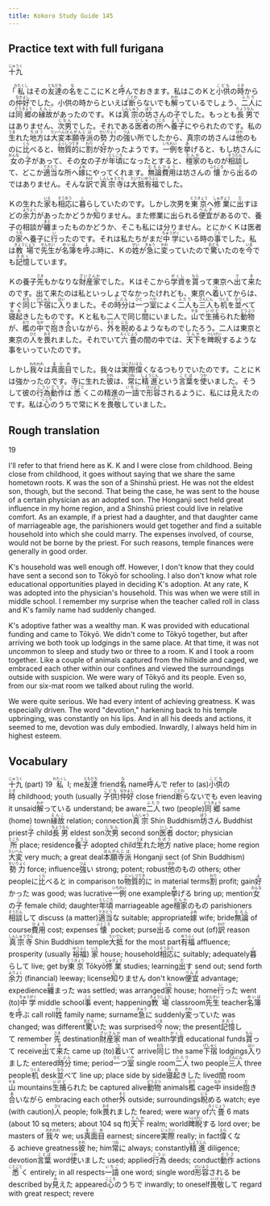 ```yaml
---
title: Kokoro Study Guide 145
---
```


## Practice text with full furigana

<p>
<ruby><rb>十九</rb><rt>じゅうく</rt></ruby>
</p>

<p>
「<ruby><rb>私</rb><rt>わたくし</rt></ruby>はその<ruby><rb>友達</rb><rt>ともだち</rt></ruby>の<ruby><rb>名</rb><rt>な</rt></ruby>をここにＫと<ruby><rb>呼</rb><rt>よ</rt></ruby>んでおきます。私はこのＫと<ruby><rb>小供</rb><rt>こども</rt></ruby>の<ruby><rb>時</rb><rt>とき</rt></ruby>からの<ruby><rb>仲好</rb><rt>なかよし</rt></ruby>でした。小供の時からといえば<ruby><rb>断</rb><rt>ことわ</rt></ruby>らないでも<ruby><rb>解</rb><rt>わか</rt></ruby>っているでしょう、<ruby><rb>二人</rb><rt>ふたり</rt></ruby>には<ruby><rb>同郷</rb><rt>どうきょう</rt></ruby>の<ruby><rb>縁故</rb><rt>えんこ</rt></ruby>があったのです。Ｋは<ruby><rb>真宗</rb><rt>しんしゅう</rt></ruby>の<ruby><rb>坊</rb><rt>ぼう</rt></ruby>さんの<ruby><rb>子</rb><rt>こ</rt></ruby>でした。もっとも<ruby><rb>長男</rb><rt>ちょうなん</rt></ruby>ではありません、<ruby><rb>次男</rb><rt>じなん</rt></ruby>でした。それである<ruby><rb>医者</rb><rt>いしゃ</rt></ruby>の<ruby><rb>所</rb><rt>ところ</rt></ruby>へ<ruby><rb>養子</rb><rt>ようし</rt></ruby>にやられたのです。私の<ruby><rb>生</rb><rt>うま</rt></ruby>れた<ruby><rb>地方</rb><rt>ちほう</rt></ruby>は<ruby><rb>大変</rb><rt>たいへん</rt></ruby><ruby><rb>本願寺</rb><rt>ほんがんじ</rt></ruby><ruby><rb>派</rb><rt>は</rt></ruby>の<ruby><rb>勢力</rb><rt>せいりょく</rt></ruby>の<ruby><rb>強</rb><rt>つよ</rt></ruby>い所でしたから、真宗の坊さんは<ruby><rb>他</rb><rt>ほか</rt></ruby>のものに<ruby><rb>比</rb><rt>くら</rt></ruby>べると、<ruby><rb>物質的</rb><rt>ぶっしつてき</rt></ruby>に<ruby><rb>割</rb><rt>わり</rt></ruby>が<ruby><rb>好</rb><rt>よ</rt></ruby>かったようです。<ruby><rb>一例</rb><rt>いちれい</rt></ruby>を<ruby><rb>挙</rb><rt>あ</rt></ruby>げると、もし坊さんに<ruby><rb>女</rb><rt>おんな</rt></ruby>の<ruby><rb>子</rb><rt>こ</rt></ruby>があって、その女の子が<ruby><rb>年頃</rb><rt>としごろ</rt></ruby>になったとすると、<ruby><rb>檀家</rb><rt>だんか</rt></ruby>のものが<ruby><rb>相談</rb><rt>そうだん</rt></ruby>して、どこか<ruby><rb>適当</rb><rt>てきとう</rt></ruby>な所へ<ruby><rb>嫁</rb><rt>よめ</rt></ruby>にやってくれます。<ruby><rb>無論</rb><rt>むろん</rt></ruby><ruby><rb>費用</rb><rt>ひよう</rt></ruby>は坊さんの<ruby><rb>懐</rb><rt>ふところ</rt></ruby>から<ruby><rb>出</rb><rt>で</rt></ruby>るのではありません。そんな<ruby><rb>訳</rb><rt>わけ</rt></ruby>で<ruby><rb>真宗寺</rb><rt>しんしゅうでら</rt></ruby>は<ruby><rb>大抵</rb><rt>たいてい</rt></ruby><ruby><rb>有福</rb><rt>ゆうふく</rt></ruby>でした。
</p>

<p>
Ｋの生れた<ruby><rb>家</rb><rt>いえ</rt></ruby>も<ruby><rb>相応</rb><rt>そうおう</rt></ruby>に<ruby><rb>暮</rb><rt>く</rt></ruby>らしていたのです。しかし次男を<ruby><rb>東京</rb><rt>とうきょう</rt></ruby>へ<ruby><rb>修業</rb><rt>しゅぎょう</rt></ruby>に<ruby><rb>出</rb><rt>だ</rt></ruby>すほどの<ruby><rb>余力</rb><rt>よりょく</rt></ruby>があったかどうか<ruby><rb>知</rb><rt>し</rt></ruby>りません。また修業に出られる<ruby><rb>便宜</rb><rt>べんぎ</rt></ruby>があるので、養子の相談が<ruby><rb>纏</rb><rt>まと</rt></ruby>まったものかどうか、そこも私には分りません。とにかくＫは医者の<ruby><rb>家</rb><rt>うち</rt></ruby>へ養子に<ruby><rb>行</rb><rt>い</rt></ruby>ったのです。それは私たちがまだ<ruby><rb>中学</rb><rt>ちゅうがく</rt></ruby>にいる時の<ruby><rb>事</rb><rt>こと</rt></ruby>でした。私は<ruby><rb>教場</rb><rt>きょうじょう</rt></ruby>で<ruby><rb>先生</rb><rt>せんせい</rt></ruby>が<ruby><rb>名簿</rb><rt>めいぼ</rt></ruby>を<ruby><rb>呼</rb><rt>よ</rt></ruby>ぶ時に、Ｋの<ruby><rb>姓</rb><rt>せい</rt></ruby>が<ruby><rb>急</rb><rt>きゅう</rt></ruby>に<ruby><rb>変</rb><rt>かわ</rt></ruby>っていたので<ruby><rb>驚</rb><rt>おどろ</rt></ruby>いたのを<ruby><rb>今</rb><rt>いま</rt></ruby>でも<ruby><rb>記憶</rb><rt>きおく</rt></ruby>しています。
</p>

<p>
Ｋの養子<ruby><rb>先</rb><rt>さき</rt></ruby>もかなりな<ruby><rb>財産家</rb><rt>ざいさんか</rt></ruby>でした。Ｋはそこから<ruby><rb>学資</rb><rt>がくし</rt></ruby>を<ruby><rb>貰</rb><rt>もら</rt></ruby>って東京へ<ruby><rb>出</rb><rt>で</rt></ruby>て<ruby><rb>来</rb><rt>き</rt></ruby>たのです。出て来たのは私といっしょでなかったけれども、東京へ<ruby><rb>着</rb><rt>つ</rt></ruby>いてからは、すぐ<ruby><rb>同</rb><rt>おな</rt></ruby>じ<ruby><rb>下宿</rb><rt>げしゅく</rt></ruby>に<ruby><rb>入</rb><rt>はい</rt></ruby>りました。その<ruby><rb>時分</rb><rt>じぶん</rt></ruby>は<ruby><rb>一</rb><rt>ひと</rt></ruby>つ<ruby><rb>室</rb><rt>へや</rt></ruby>によく<ruby><rb>二人</rb><rt>ふたり</rt></ruby>も<ruby><rb>三人</rb><rt>さんにん</rt></ruby>も<ruby><rb>机</rb><rt>つくえ</rt></ruby>を<ruby><rb>並</rb><rt>なら</rt></ruby>べて<ruby><rb>寝起</rb><rt>ねお</rt></ruby>きしたものです。Ｋと私も二人で同じ<ruby><rb>間</rb><rt>ま</rt></ruby>にいました。<ruby><rb>山</rb><rt>やま</rt></ruby>で<ruby><rb>生捕</rb><rt>いけど</rt></ruby>られた<ruby><rb>動物</rb><rt>どうぶつ</rt></ruby>が、<ruby><rb>檻</rb><rt>おり</rt></ruby>の<ruby><rb>中</rb><rt>なか</rt></ruby>で<ruby><rb>抱</rb><rt>だ</rt></ruby>き<ruby><rb>合</rb><rt>あ</rt></ruby>いながら、<ruby><rb>外</rb><rt>そと</rt></ruby>を<ruby><rb>睨</rb><rt>にら</rt></ruby>めるようなものでしたろう。二人は東京と東京の<ruby><rb>人</rb><rt>ひと</rt></ruby>を<ruby><rb>畏</rb><rt>おそ</rt></ruby>れました。それでいて<ruby><rb>六畳</rb><rt>ろくじょう</rt></ruby>の間の中では、<ruby><rb>天下</rb><rt>てんか</rt></ruby>を<ruby><rb>睥睨</rb><rt>へいげい</rt></ruby>するような事をいっていたのです。
</p>

<p>
しかし<ruby><rb>我々</rb><rt>われわれ</rt></ruby>は<ruby><rb>真面目</rb><rt>まじめ</rt></ruby>でした。我々は<ruby><rb>実際</rb><rt>じっさい</rt></ruby><ruby><rb>偉</rb><rt>えら</rt></ruby>くなるつもりでいたのです。ことにＫは強かったのです。寺に生れた<ruby><rb>彼</rb><rt>かれ</rt></ruby>は、<ruby><rb>常</rb><rt>つね</rt></ruby>に<ruby><rb>精進</rb><rt>しょうじん</rt></ruby>という<ruby><rb>言葉</rb><rt>ことば</rt></ruby>を<ruby><rb>使</rb><rt>つか</rt></ruby>いました。そうして彼の<ruby><rb>行為</rb><rt>こうい</rt></ruby><ruby><rb>動作</rb><rt>どうさ</rt></ruby>は<ruby><rb>悉</rb><rt>ことごと</rt></ruby>くこの精進の<ruby><rb>一語</rb><rt>いちご</rt></ruby>で<ruby><rb>形容</rb><rt>けいよう</rt></ruby>されるように、私には<ruby><rb>見</rb><rt>み</rt></ruby>えたのです。私は<ruby><rb>心</rb><rt>こころ</rt></ruby>のうちで常にＫを<ruby><rb>畏敬</rb><rt>いけい</rt></ruby>していました。
</p>


## Rough translation

19

I'll refer to that friend here as K. K and I were close from childhood. Being close from childhood, it goes without saying that we share the same hometown roots. K was the son of a Shinshū priest. He was not the eldest son, though, but the second. That being the case, he was sent to the house of a certain physician as an adopted son. The Honganji sect held great influence in my home region, and a Shinshū priest could live in relative comfort. As an example, if a priest had a daughter, and that daughter came of marriageable age, the parishioners would get together and find a suitable household into which she could marry. The expenses involved, of course, would not be borne by the priest. For such reasons, temple finances were generally in good order.

K's household was well enough off. However, I don't know that they could have sent a second son to Tōkyō for schooling. I also don't know what role educational opportunities played in deciding K's adoption. At any rate, K was adopted into the physician's household. This was when we were still in middle school. I remember my surprise when the teacher called roll in class and K's family name had suddenly changed.

K's adoptive father was a wealthy man. K was provided with educational funding and came to Tōkyō. We didn't come to Tōkyō together, but after arriving we both took up lodgings in the same place. At that time, it was not uncommon to sleep and study two or three to a room. K and I took a room together. Like a couple of animals captured from the hillside and caged, we embraced each other within our confines and viewed the surroundings outside with suspicion. We were wary of Tōkyō and its people. Even so, from our six-mat room we talked about ruling the world.

We were quite serious. We had every intent of achieving greatness. K was especially driven. The word "devotion," harkening back to his temple upbringing, was constantly on his lips. And in all his deeds and actions, it seemed to me, devotion was duly embodied. Inwardly, I always held him in highest esteem.            


## Vocabulary

<p>
<span class="vocabstudy"><ruby><rb>十九</rb><rt>じゅうく</rt></ruby>&nbsp;(part) 19</span>
<span class="vocabstudy"><ruby><rb>私</rb><rt>わたくし</rt></ruby>&nbsp;I; me</span><span class="vocabstudy"><ruby><rb>友達</rb><rt>ともだち</rt></ruby>&nbsp;friend</span><span class="vocabstudy"><ruby><rb>名</rb><rt>な</rt></ruby>&nbsp;name</span><span class="vocabstudy"><ruby><rb>呼</rb><rt>よ</rt></ruby>んで&nbsp;refer to (as)</span><span class="vocabstudy"><ruby><rb>小供</rb><rt>こども</rt></ruby>の<ruby><rb>時</rb><rt>とき</rt></ruby>&nbsp;childhood; youth (usually <ruby><rb>子供</rb><rt>こども</rt></ruby>)</span><span class="vocabstudy"><ruby><rb>仲好</rb><rt>なかよし</rt></ruby>&nbsp;close friend</span><span class="vocabstudy"><ruby><rb>断</rb><rt>ことわ</rt></ruby>らないでも&nbsp;even leaving it unsaid</span><span class="vocabstudy"><ruby><rb>解</rb><rt>わか</rt></ruby>っている&nbsp;understand; be aware</span><span class="vocabstudy"><ruby><rb>二人</rb><rt>ふたり</rt></ruby>&nbsp;two (people)</span><span class="vocabstudy"><ruby><rb>同郷</rb><rt>どうきょう</rt></ruby>&nbsp;same (home) town</span><span class="vocabstudy"><ruby><rb>縁故</rb><rt>えんこ</rt></ruby>&nbsp;relation; connection</span><span class="vocabstudy"><ruby><rb>真宗</rb><rt>しんしゅう</rt></ruby>&nbsp;Shin Buddhism</span><span class="vocabstudy"><ruby><rb>坊</rb><rt>ぼう</rt></ruby>さん&nbsp;Buddhist priest</span><span class="vocabstudy"><ruby><rb>子</rb><rt>こ</rt></ruby>&nbsp;child</span><span class="vocabstudy"><ruby><rb>長男</rb><rt>ちょうなん</rt></ruby>&nbsp;eldest son</span><span class="vocabstudy"><ruby><rb>次男</rb><rt>じなん</rt></ruby>&nbsp;second son</span><span class="vocabstudy"><ruby><rb>医者</rb><rt>いしゃ</rt></ruby>&nbsp;doctor; physician</span><span class="vocabstudy"><ruby><rb>所</rb><rt>ところ</rt></ruby>&nbsp;place; residence</span><span class="vocabstudy"><ruby><rb>養子</rb><rt>ようし</rt></ruby>&nbsp;adopted child</span><span class="vocabstudy"><ruby><rb>生</rb><rt>うま</rt></ruby>れた<ruby><rb>地方</rb><rt>ちほう</rt></ruby>&nbsp;native place; home region</span><span class="vocabstudy"><ruby><rb>大変</rb><rt>たいへん</rt></ruby>&nbsp;very much; a great deal</span><span class="vocabstudy"><ruby><rb>本願寺</rb><rt>ほんがんじ</rt></ruby><ruby><rb>派</rb><rt>は</rt></ruby>&nbsp;Honganji sect (of Shin Buddhism)</span><span class="vocabstudy"><ruby><rb>勢力</rb><rt>せいりょく</rt></ruby>&nbsp;force; influence</span><span class="vocabstudy"><ruby><rb>強</rb><rt>つよ</rt></ruby>い&nbsp;strong; potent; robust</span><span class="vocabstudy"><ruby><rb>他</rb><rt>ほか</rt></ruby>のもの&nbsp;others; other people</span><span class="vocabstudy">に<ruby><rb>比</rb><rt>くら</rt></ruby>べると&nbsp;in comparison to</span><span class="vocabstudy"><ruby><rb>物質的</rb><rt>ぶっしつてき</rt></ruby>に&nbsp;in material terms</span><span class="vocabstudy"><ruby><rb>割</rb><rt>わり</rt></ruby>&nbsp;profit; gain</span><span class="vocabstudy"><ruby><rb>好</rb><rt>よ</rt></ruby>かった&nbsp;was good; was lucrative</span><span class="vocabstudy"><ruby><rb>一例</rb><rt>いちれい</rt></ruby>&nbsp;one example</span><span class="vocabstudy"><ruby><rb>挙</rb><rt>あ</rt></ruby>げる&nbsp;bring up; mention</span><span class="vocabstudy"><ruby><rb>女</rb><rt>おんな</rt></ruby>の<ruby><rb>子</rb><rt>こ</rt></ruby>&nbsp;female child; daughter</span><span class="vocabstudy"><ruby><rb>年頃</rb><rt>としごろ</rt></ruby>&nbsp;marriageable age</span><span class="vocabstudy"><ruby><rb>檀家</rb><rt>だんか</rt></ruby>のもの&nbsp;parishioners</span><span class="vocabstudy"><ruby><rb>相談</rb><rt>そうだん</rt></ruby>して&nbsp;discuss (a matter)</span><span class="vocabstudy"><ruby><rb>適当</rb><rt>てきとう</rt></ruby>な&nbsp;suitable; appropriate</span><span class="vocabstudy"><ruby><rb>嫁</rb><rt>よめ</rt></ruby>&nbsp;wife; bride</span><span class="vocabstudy"><ruby><rb>無論</rb><rt>むろん</rt></ruby>&nbsp;of course</span><span class="vocabstudy"><ruby><rb>費用</rb><rt>ひよう</rt></ruby>&nbsp;cost; expenses</span><span class="vocabstudy"><ruby><rb>懐</rb><rt>ふところ</rt></ruby>&nbsp;pocket; purse</span><span class="vocabstudy"><ruby><rb>出</rb><rt>で</rt></ruby>る&nbsp;come out (of)</span><span class="vocabstudy"><ruby><rb>訳</rb><rt>わけ</rt></ruby>&nbsp;reason</span><span class="vocabstudy"><ruby><rb>真宗寺</rb><rt>しんしゅうでら</rt></ruby>&nbsp;Shin Buddhism temple</span><span class="vocabstudy"><ruby><rb>大抵</rb><rt>たいてい</rt></ruby>&nbsp;for the most part</span><span class="vocabstudy"><ruby><rb>有福</rb><rt>ゆうふく</rt></ruby>&nbsp;affluence; prosperity (usually <ruby><rb>裕福</rb><rt>ゆうふく</rt></ruby>)</span>
<span class="vocabstudy"><ruby><rb>家</rb><rt>いえ</rt></ruby>&nbsp;house; household</span><span class="vocabstudy"><ruby><rb>相応</rb><rt>そうおう</rt></ruby>に&nbsp;suitably; adequately</span><span class="vocabstudy"><ruby><rb>暮</rb><rt>く</rt></ruby>らして&nbsp;live; get by</span><span class="vocabstudy"><ruby><rb>東京</rb><rt>とうきょう</rt></ruby>&nbsp;Tōkyō</span><span class="vocabstudy"><ruby><rb>修業</rb><rt>しゅぎょう</rt></ruby>&nbsp;studies; learning</span><span class="vocabstudy"><ruby><rb>出</rb><rt>だ</rt></ruby>す&nbsp;send out; send forth</span><span class="vocabstudy"><ruby><rb>余力</rb><rt>よりょく</rt></ruby>&nbsp;(financial) leeway; license</span><span class="vocabstudy"><ruby><rb>知</rb><rt>し</rt></ruby>りません&nbsp;don't know</span><span class="vocabstudy"><ruby><rb>便宜</rb><rt>べんぎ</rt></ruby>&nbsp;advantage; expedience</span><span class="vocabstudy"><ruby><rb>纏</rb><rt>まと</rt></ruby>まった&nbsp;was settled; was arranged</span><span class="vocabstudy"><ruby><rb>家</rb><rt>うち</rt></ruby>&nbsp;house; home</span><span class="vocabstudy"><ruby><rb>行</rb><rt>い</rt></ruby>った&nbsp;went (to)</span><span class="vocabstudy"><ruby><rb>中学</rb><rt>ちゅうがく</rt></ruby>&nbsp;middle school</span><span class="vocabstudy"><ruby><rb>事</rb><rt>こと</rt></ruby>&nbsp;event; happening</span><span class="vocabstudy"><ruby><rb>教場</rb><rt>きょうじょう</rt></ruby>&nbsp;classroom</span><span class="vocabstudy"><ruby><rb>先生</rb><rt>せんせい</rt></ruby>&nbsp;teacher</span><span class="vocabstudy"><ruby><rb>名簿</rb><rt>めいぼ</rt></ruby>を<ruby><rb>呼</rb><rt>よ</rt></ruby>ぶ&nbsp;call roll</span><span class="vocabstudy"><ruby><rb>姓</rb><rt>せい</rt></ruby>&nbsp;family name; surname</span><span class="vocabstudy"><ruby><rb>急</rb><rt>きゅう</rt></ruby>に&nbsp;suddenly</span><span class="vocabstudy"><ruby><rb>変</rb><rt>かわ</rt></ruby>っていた&nbsp;was changed; was different</span><span class="vocabstudy"><ruby><rb>驚</rb><rt>おどろ</rt></ruby>いた&nbsp;was surprised</span><span class="vocabstudy"><ruby><rb>今</rb><rt>いま</rt></ruby>&nbsp;now; the present</span><span class="vocabstudy"><ruby><rb>記憶</rb><rt>きおく</rt></ruby>して&nbsp;remember</span>
<span class="vocabstudy"><ruby><rb>先</rb><rt>さき</rt></ruby>&nbsp;destination</span><span class="vocabstudy"><ruby><rb>財産家</rb><rt>ざいさんか</rt></ruby>&nbsp;man of wealth</span><span class="vocabstudy"><ruby><rb>学資</rb><rt>がくし</rt></ruby>&nbsp;educational funds</span><span class="vocabstudy"><ruby><rb>貰</rb><rt>もら</rt></ruby>って&nbsp;receive</span><span class="vocabstudy"><ruby><rb>出</rb><rt>で</rt></ruby>て<ruby><rb>来</rb><rt>き</rt></ruby>た&nbsp;came up (to)</span><span class="vocabstudy"><ruby><rb>着</rb><rt>つ</rt></ruby>いて&nbsp;arrive</span><span class="vocabstudy"><ruby><rb>同</rb><rt>おな</rt></ruby>じ&nbsp;the same</span><span class="vocabstudy"><ruby><rb>下宿</rb><rt>げしゅく</rt></ruby>&nbsp;lodgings</span><span class="vocabstudy"><ruby><rb>入</rb><rt>はい</rt></ruby>りました&nbsp;entered</span><span class="vocabstudy"><ruby><rb>時分</rb><rt>じぶん</rt></ruby>&nbsp;time; period</span><span class="vocabstudy"><ruby><rb>一</rb><rt>ひと</rt></ruby>つ<ruby><rb>室</rb><rt>へや</rt></ruby>&nbsp;single room</span><span class="vocabstudy"><ruby><rb>二人</rb><rt>ふたり</rt></ruby>&nbsp;two people</span><span class="vocabstudy"><ruby><rb>三人</rb><rt>さんにん</rt></ruby>&nbsp;three people</span><span class="vocabstudy"><ruby><rb>机</rb><rt>つくえ</rt></ruby>&nbsp;desk</span><span class="vocabstudy"><ruby><rb>並</rb><rt>なら</rt></ruby>べて&nbsp;line up; place side by side</span><span class="vocabstudy"><ruby><rb>寝起</rb><rt>ねお</rt></ruby>きした&nbsp;lived</span><span class="vocabstudy"><ruby><rb>間</rb><rt>ま</rt></ruby>&nbsp;room</span><span class="vocabstudy"><ruby><rb>山</rb><rt>やま</rt></ruby>&nbsp;mountains</span><span class="vocabstudy"><ruby><rb>生捕</rb><rt>いけど</rt></ruby>られた&nbsp;be captured alive</span><span class="vocabstudy"><ruby><rb>動物</rb><rt>どうぶつ</rt></ruby>&nbsp;animals</span><span class="vocabstudy"><ruby><rb>檻</rb><rt>おり</rt></ruby>&nbsp;cage</span><span class="vocabstudy"><ruby><rb>中</rb><rt>なか</rt></ruby>&nbsp;inside</span><span class="vocabstudy"><ruby><rb>抱</rb><rt>だ</rt></ruby>き<ruby><rb>合</rb><rt>あ</rt></ruby>いながら&nbsp;embracing each other</span><span class="vocabstudy"><ruby><rb>外</rb><rt>そと</rt></ruby>&nbsp;outside; surroundings</span><span class="vocabstudy"><ruby><rb>睨</rb><rt>にら</rt></ruby>める&nbsp;watch; eye (with caution)</span><span class="vocabstudy"><ruby><rb>人</rb><rt>ひと</rt></ruby>&nbsp;people; folk</span><span class="vocabstudy"><ruby><rb>畏</rb><rt>おそ</rt></ruby>れました&nbsp;feared; were wary of</span><span class="vocabstudy"><ruby><rb>六畳</rb><rt>ろくじょう</rt></ruby>&nbsp;6 mats (about 10 sq meters; about 104 sq ft)</span><span class="vocabstudy"><ruby><rb>天下</rb><rt>てんか</rt></ruby>&nbsp;realm; world</span><span class="vocabstudy"><ruby><rb>睥睨</rb><rt>へいげい</rt></ruby>する&nbsp;lord over; be masters of</span>
<span class="vocabstudy"><ruby><rb>我々</rb><rt>われわれ</rt></ruby>&nbsp;we; us</span><span class="vocabstudy"><ruby><rb>真面目</rb><rt>まじめ</rt></ruby>&nbsp;earnest; sincere</span><span class="vocabstudy"><ruby><rb>実際</rb><rt>じっさい</rt></ruby>&nbsp;really; in fact</span><span class="vocabstudy"><ruby><rb>偉</rb><rt>えら</rt></ruby>くなる&nbsp;achieve greatness</span><span class="vocabstudy"><ruby><rb>彼</rb><rt>かれ</rt></ruby>&nbsp;he; him</span><span class="vocabstudy"><ruby><rb>常</rb><rt>つね</rt></ruby>に&nbsp;always; constantly</span><span class="vocabstudy"><ruby><rb>精進</rb><rt>しょうじん</rt></ruby>&nbsp;diligence; devotion</span><span class="vocabstudy"><ruby><rb>言葉</rb><rt>ことば</rt></ruby>&nbsp;word</span><span class="vocabstudy"><ruby><rb>使</rb><rt>つか</rt></ruby>いました&nbsp;used; applied</span><span class="vocabstudy"><ruby><rb>行為</rb><rt>こうい</rt></ruby>&nbsp;deeds; conduct</span><span class="vocabstudy"><ruby><rb>動作</rb><rt>どうさ</rt></ruby>&nbsp;actions</span><span class="vocabstudy"><ruby><rb>悉</rb><rt>ことごと</rt></ruby>く&nbsp;entirely; in all respects</span><span class="vocabstudy"><ruby><rb>一語</rb><rt>いちご</rt></ruby>&nbsp;one word; single word</span><span class="vocabstudy"><ruby><rb>形容</rb><rt>けいよう</rt></ruby>される&nbsp;be described by</span><span class="vocabstudy"><ruby><rb>見</rb><rt>み</rt></ruby>えた&nbsp;appeared</span><span class="vocabstudy"><ruby><rb>心</rb><rt>こころ</rt></ruby>のうちで&nbsp;inwardly; to oneself</span><span class="vocabstudy"><ruby><rb>畏敬</rb><rt>いけい</rt></ruby>して&nbsp;regard with great respect; revere</span>
</p>
